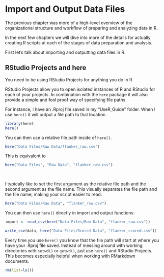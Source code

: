 # Import and Output Data Files

<link rel="stylesheet" href="https://use.fontawesome.com/releases/v5.8.1/css/all.css" integrity="sha384-50oBUHEmvpQ+1lW4y57PTFmhCaXp0ML5d60M1M7uH2+nqUivzIebhndOJK28anvf" crossorigin="anonymous">

The previous chapter was more of a high-level overview of the organizational structure and workflow of preparing and analyzing data in R.

In the next few chapters we will dive into more of the details for actually creating R scripts at each of the stages of data preparation and analysis.

First let's talk about importing and outputting data files in R.

## RStudio Projects and here

You need to be using RStudio Projects for anything you do in R.

RStudio Projects allow you to open isolated instances of R and RStudio for each of your projects. In combination with the `here` package it will also provide a simple and fool proof way of specifying file paths.

For instance, I have an .Rproj file saved in my "UseR_Guide" folder. When I use `here()` it will output a file path to that location.

```r
library(here)
here()
```

You can then use a relative file path inside of `here()`.

```r
here("Data Files/Raw Data/flanker_raw.csv")
```

This is equivalent to

```r
here("Data Files", "Raw Data", "flanker_raw.csv")
```

<br>

I typically like to set the first argument as the relative file path and the second argument as the file name. This visually separates the file path and the file name, making your script easier to read.

```r
here("Data Files/Raw Data", "flanker_raw.csv")
```

You can then use `here()` directly in import and output functions:

```r
import <- read_csv(here("Data Files/Raw Data", "flanker_raw.csv"))
```


```r
write_csv(data, here("Data Files/Scored Data", "flanker_scored.csv"))
```

Every time you use `here()` you know that the file path will start at where you have your .Rproj file saved. Instead of messing around with working directories with `setwd()` or `getwd()`, just use `here()` and RStudio Projects. This becomes especially helpful when working with RMarkdown documents.

```r
rm(list=ls())
```


